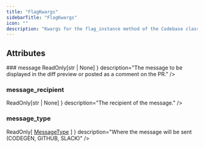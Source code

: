 ```yaml
---
title: "FlagKwargs"
sidebarTitle: "FlagKwargs"
icon: ""
description: "Kwargs for the flag_instance method of the Codebase class."
---
```


<GithubLinkNote link="https://github.com/codegen-sh/graph-sitter/blob/eagarwal/update-docs2/src/graph_sitter/codebase/flagging/enums.py#L25-L36" />


## Attributes
<HorizontalDivider />
### <span className="text-primary">message</span>
<HorizontalDivider light={true} />
<Attribute type={ <code className="text-sm bg-gray-100 px-2 py-0.5 rounded">ReadOnly[str | None]</code> } description="The message to be displayed in the diff preview or posted as a comment on the PR." />

### <span className="text-primary">message_recipient</span>
<HorizontalDivider light={true} />
<Attribute type={ <code className="text-sm bg-gray-100 px-2 py-0.5 rounded">ReadOnly[str | None]</code> } description="The recipient of the message." />

### <span className="text-primary">message_type</span>
<HorizontalDivider light={true} />
<Attribute type={ <><span>ReadOnly[</span> <a href="/api-reference/core/MessageType" style={ {fontWeight: "inherit", fontSize: "inherit"} }>MessageType</a> <span>]</span></> } description="Where the message will be sent (CODEGEN, GITHUB, SLACK)" />



